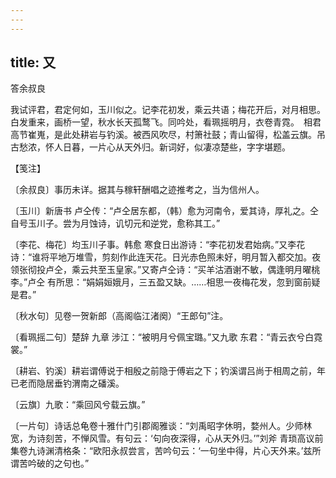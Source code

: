 ```yaml
---
---
---
```

title: 又
---



答余叔良





我试评君，君定何如，玉川似之。记李花初发，乘云共语；梅花开后，对月相思。白发重来，画桥一望，秋水长天孤鹜飞。同吟处，看珮摇明月，衣卷青霓。　相君高节崔嵬，是此处耕岩与钓溪。被西风吹尽，村箫社鼓；青山留得，松盖云旗。吊古愁浓，怀人日暮，一片心从天外归。新词好，似凄凉楚些，字字堪题。





【笺注】


〔余叔良〕事历未详。据其与稼轩酬唱之迹推考之，当为信州人。

〔玉川〕新唐书 卢仝传：“卢仝居东都，（韩）愈为河南令，爱其诗，厚礼之。仝自号玉川子。尝为月蚀诗，讥切元和逆党，愈称其工。”

〔李花、梅花〕均玉川子事。韩愈 寒食日出游诗：“李花初发君始病。”又李花诗：“谁将平地万堆雪，剪刻作此连天花。日光赤色照未好，明月暂入都交加。夜领张彻投卢仝，乘云共至玉皇家。”又寄卢仝诗：“买羊沽酒谢不敏，偶逢明月曜桃李。”卢仝 有所思：“娟娟姮娥月，三五盈又缺。……相思一夜梅花发，忽到窗前疑是君。”

〔秋水句〕见卷一贺新郎（高阁临江渚阕）“王郎句”注。

〔看珮摇二句〕楚辞 九章 涉江：“被明月兮佩宝璐。”又九歌 东君：“青云衣兮白霓裳。”

〔耕岩、钓溪〕耕岩谓傅说于相殷之前隐于傅岩之下；钓溪谓吕尚于相周之前，年已老而隐居垂钓渭南之磻溪。

〔云旗〕九歌：“乘回风兮载云旗。”

〔一片句〕诗话总龟卷十雅什门引郡阁雅谈：“刘禹昭字休明，婺州人。少师林宽，为诗刻苦，不惮风雪。有句云：‘句向夜深得，心从天外归。’”刘斧 青琐高议前集卷九诗渊清格条：“欧阳永叔尝言，苦吟句云：‘一句坐中得，片心天外来。’兹所谓苦吟破的之句也。”